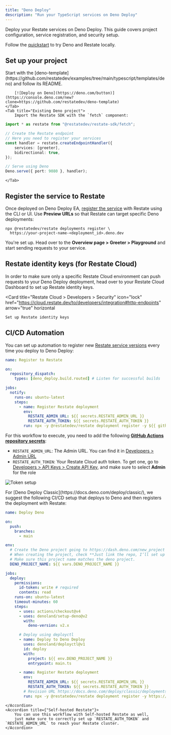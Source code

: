 ```yaml
---
title: "Deno Deploy"
description: "Run your TypeScript services on Deno Deploy"
---
```



Deploy your Restate services on Deno Deploy.
This guide covers project configuration, service registration, and security setup.

Follow the [quickstart](/quickstart#deno) to try Deno and Restate locally.

## Set up your project

<Tabs>
    <Tab title="New project">
        Start with the [deno-template](https://github.com/restatedev/examples/tree/main/typescript/templates/deno) and follow its README.

        [![Deploy on Deno](https://deno.com/button)](https://console.deno.com/new?clone=https://github.com/restatedev/deno-template)
    </Tab>
    <Tab title="Existing Deno project">
        Import the Restate SDK with the `fetch` component:

```typescript
import * as restate from "@restatedev/restate-sdk/fetch";

// Create the Restate endpoint
// Here you need to register your services
const handler = restate.createEndpointHandler({
    services: [greeter],
    bidirectional: true,
});

// Serve using Deno
Deno.serve({ port: 9080 }, handler);
```
    </Tab>
</Tabs>

## Register the service to Restate

Once deployed on Deno Deploy EA, [register the service](/services/versioning) with Restate using the CLI or UI. Use **Preview URLs** so that Restate can target specific Deno deployments:

```shell
npx @restatedev/restate deployments register \
  https://your-project-name-<deployment_id>.deno.dev
```

You're set up. Head over to the **Overview page > Greeter > Playground** and start sending requests to your service.

## Restate identity keys (for Restate Cloud)

In order to make sure only a specific Restate Cloud environment can push requests to your Deno Deploy deployment,
head over to your Restate Cloud Dashboard to set up Restate identity keys.

<Card
    title="Restate Cloud > Developers > Security"
    icon="lock"
    href="https://cloud.restate.dev/to/developers/integration#http-endpoints"
    arrow="true"
    horizontal
>
    Set up Restate identity keys
</Card>

## CI/CD Automation

You can set up automation to register new [Restate service versions](/services/versioning) every time you deploy to Deno Deploy:

```yml
name: Register to Restate

on:
  repository_dispatch:
    types: [deno_deploy.build.routed] # Listen for successful builds

jobs:
  notify:
    runs-on: ubuntu-latest
    steps:
      - name: Register Restate deployment
        env:
          RESTATE_ADMIN_URL: ${{ secrets.RESTATE_ADMIN_URL }}
          RESTATE_AUTH_TOKEN: ${{ secrets.RESTATE_AUTH_TOKEN }}
        run: npx -y @restatedev/restate deployment register -y ${{ github.event.client_payload.revision.preview_url }}
```

For this workflow to execute, you need to add the following [**GitHub Actions repository secrets**](https://docs.github.com/en/actions/how-tos/write-workflows/choose-what-workflows-do/use-secrets):
- `RESTATE_ADMIN_URL`: The Admin URL. You can find it in [Developers > Admin URL](https://cloud.restate.dev/to/developers/integration#admin)
- `RESTATE_AUTH_TOKEN`: Your Restate Cloud auth token. To get one, go to [Developers > API Keys > Create API Key](https://cloud.restate.dev/to/developers/integration?createApiKey=true&createApiKeyDescription=deployment-key&createApiKeyRole=rst:role::AdminAccess), and make sure to select **Admin** for the role

![Token setup](/img/services/deploy/deployment-token.png)

<AccordionGroup>
    <Accordion title={"Deno Deploy Classic"}>
        For [Deno Deploy Classic](https://docs.deno.com/deploy/classic/), we suggest the following CI/CD setup that deploys to Deno and then registers the deployment with Restate:

```yml
name: Deploy Deno

on:
  push:
    branches:
      - main

env:
  # Create the Deno project going to https://dash.deno.com/new_project linking this repository.
  # When creating the project, check **Just link the repo, I’ll set up GitHub Actions myself**.
  # Make sure this project name matches the deno project.
  DENO_PROJECT_NAME: ${{ vars.DENO_PROJECT_NAME }}

jobs:
  deploy:
    permissions:
      id-token: write # required
      contents: read
    runs-on: ubuntu-latest
    timeout-minutes: 60
    steps:
      - uses: actions/checkout@v4
      - uses: denoland/setup-deno@v2
        with:
          deno-version: v2.x

      # Deploy using deployctl
      - name: Deploy to Deno Deploy
        uses: denoland/deployctl@v1
        id: deploy
        with:
          project: ${{ env.DENO_PROJECT_NAME }}
          entrypoint: main.ts

      - name: Register Restate deployment
        env:
          RESTATE_ADMIN_URL: ${{ secrets.RESTATE_ADMIN_URL }}
          RESTATE_AUTH_TOKEN: ${{ secrets.RESTATE_AUTH_TOKEN }}
        # Revision URL https://docs.deno.com/deploy/classic/deployments/#production-vs.-preview-deployments
        run: npx -y @restatedev/restate deployment register -y https://${{ env.DENO_PROJECT_NAME }}-${{ steps.deploy.outputs.deployment-id }}.deno.dev
```
    </Accordion>
    <Accordion title={"Self-hosted Restate"}>
        You can use this workflow with Self-hosted Restate as well,
        just make sure to correctly set up `RESTATE_AUTH_TOKEN` and `RESTATE_ADMIN_URL` to reach your Restate cluster.
    </Accordion>
</AccordionGroup>
